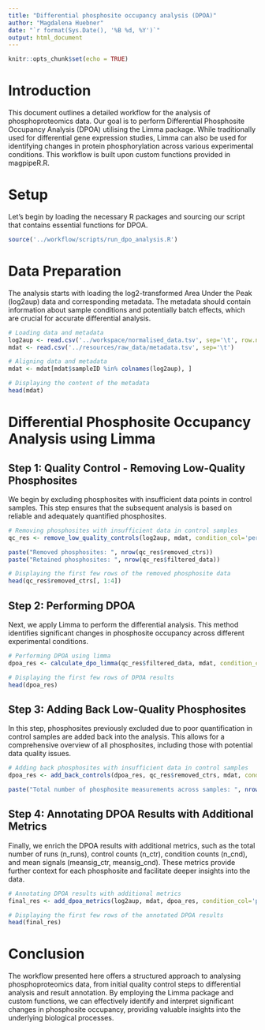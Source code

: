 ```yaml
---
title: "Differential phosphosite occupancy analysis (DPOA)"
author: "Magdalena Huebner"
date: "`r format(Sys.Date(), '%B %d, %Y')`"
output: html_document
---
```


```r
knitr::opts_chunk$set(echo = TRUE)
```

# Introduction

This document outlines a detailed workflow for the analysis of phosphoproteomics data. Our goal is to perform Differential Phosphosite Occupancy Analysis (DPOA) utilising the Limma package. While traditionally used for differential gene expression studies, Limma can also be used for identifying changes in protein phosphorylation across various experimental conditions. This workflow is built upon custom functions provided in magpipeR.R.

# Setup

Let's begin by loading the necessary R packages and sourcing our script that contains essential functions for DPOA.

```r
source('../workflow/scripts/run_dpo_analysis.R')
```

# Data Preparation

The analysis starts with loading the log2-transformed Area Under the Peak (log2aup) data and corresponding metadata. The metadata should contain information about sample conditions and potentially batch effects, which are crucial for accurate differential analysis.

```r
# Loading data and metadata
log2aup <- read.csv('../workspace/normalised_data.tsv', sep='\t', row.names=1)
mdat <- read.csv('../resources/raw_data/metadata.tsv', sep='\t')

# Aligning data and metadata
mdat <- mdat[mdat$sampleID %in% colnames(log2aup), ]

# Displaying the content of the metadata
head(mdat)
```

# Differential Phosphosite Occupancy Analysis using Limma

## Step 1: Quality Control - Removing Low-Quality Phosphosites

We begin by excluding phosphosites with insufficient data points in control samples. This step ensures that the subsequent analysis is based on reliable and adequately quantified phosphosites.

```r
# Removing phosphosites with insufficient data in control samples
qc_res <- remove_low_quality_controls(log2aup, mdat, condition_col='perturbagen')

paste("Removed phosphosites: ", nrow(qc_res$removed_ctrs))
paste("Retained phosphosites: ", nrow(qc_res$filtered_data))

# Displaying the first few rows of the removed phosphosite data
head(qc_res$removed_ctrs[, 1:4])
```

## Step 2: Performing DPOA

Next, we apply Limma to perform the differential analysis. This method identifies significant changes in phosphosite occupancy across different experimental conditions.

```r
# Performing DPOA using limma
dpoa_res <- calculate_dpo_limma(qc_res$filtered_data, mdat, condition_col='perturbagen')

# Displaying the first few rows of DPOA results
head(dpoa_res)
```

## Step 3: Adding Back Low-Quality Phosphosites

In this step, phosphosites previously excluded due to poor quantification in control samples are added back into the analysis. This allows for a comprehensive overview of all phosphosites, including those with potential data quality issues.

```r
# Adding back phosphosites with insufficient data in control samples
dpoa_res <- add_back_controls(dpoa_res, qc_res$removed_ctrs, mdat, condition_col='perturbagen')

paste("Total number of phosphosite measurements across samples: ", nrow(dpoa_res))
```

## Step 4: Annotating DPOA Results with Additional Metrics

Finally, we enrich the DPOA results with additional metrics, such as the total number of runs (n_runs), control counts (n_ctr), condition counts (n_cnd), and mean signals (meansig_ctr, meansig_cnd). These metrics provide further context for each phosphosite and facilitate deeper insights into the data.

```r
# Annotating DPOA results with additional metrics
final_res <- add_dpoa_metrics(log2aup, mdat, dpoa_res, condition_col='perturbagen', control_name='control')

# Displaying the first few rows of the annotated DPOA results
head(final_res)
```

# Conclusion

The workflow presented here offers a structured approach to analysing phosphoproteomics data, from initial quality control steps to differential analysis and result annotation. By employing the Limma package and custom functions, we can effectively identify and interpret significant changes in phosphosite occupancy, providing valuable insights into the underlying biological processes.

